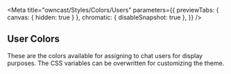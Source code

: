 
<Meta
  title="owncast/Styles/Colors/Users"
  parameters={{
    previewTabs: { canvas: { hidden: true } },
    chromatic: { disableSnapshot: true },
  }}
/>
## User Colors

These are the colors available for assigning to chat users for display purposes. The CSS variables can be overwritten for customizing the theme.

<ColorPalette>
  <ColorItem title="User Color 0" colors={{ ...getColor('theme-color-users-0') }} />
  <ColorItem
    title="User Color 1"
    colors={{
      ...getColor('theme-color-users-1'),
    }}
  />
  <ColorItem
    title="User Color 2"
    colors={{
      ...getColor('theme-color-users-2'),
    }}
  />
  <ColorItem
    title="User Color 3"
    colors={{
      ...getColor('theme-color-users-3'),
    }}
  />
  <ColorItem
    title="User Color 4"
    colors={{
      ...getColor('theme-color-users-4'),
    }}
  />
  <ColorItem
    title="User Color 5"
    colors={{
      ...getColor('theme-color-users-5'),
    }}
  />
  <ColorItem
    title="User Color 6"
    colors={{
      ...getColor('theme-color-users-6'),
    }}
  />
  <ColorItem
    title="User Color 7"
    colors={{
      ...getColor('theme-color-users-7'),
    }}
  />
</ColorPalette>

